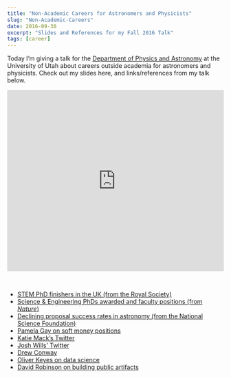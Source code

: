 ```yaml
---
title: "Non-Academic Careers for Astronomers and Physicists"
slug: "Non-Academic-Careers"
date: 2016-09-30
excerpt: "Slides and References for my Fall 2016 Talk"
tags: [career]
---
```


Today I'm giving a talk for the [Department of Physics and Astronomy](https://www.physics.utah.edu/) at the University of Utah about careers outside academia for astronomers and physicists. Check out my slides here, and links/references from my talk below.


<!--html_preserve--><div><div style="left: 0px; width: 100%; height: 0px; position: relative; padding-bottom: 83.9419%;"><iframe src="https://speakerdeck.com/player/ad0aa99ee64943cb9fa2ac74e3bc7ef9" frameborder="0" allowfullscreen="true" webkitallowfullscreen="true" mozallowfullscreen="true" style="top: 0px; left: 0px; width: 100%; height: 100%; position: absolute;"></iframe></div></div>

<br><!--/html_preserve-->

- [STEM PhD finishers in the UK (from the Royal Society)](https://royalsociety.org/~/media/Royal_Society_Content/policy/publications/2010/4294970126.pdf)
- [Science & Engineering PhDs awarded and faculty positions (from *Nature*)](http://www.nature.com/nbt/journal/v31/n10/full/nbt.2706.html)
- [Declining proposal success rates in astronomy (from the National Science Foundation)](http://arxiv.org/abs/1510.01647)
- [Pamela Gay on soft money positions](http://www.starstryder.com/2015/11/12/dreaming-of-success-in-an-age-of-diminished-possibility/)
- [Katie Mack's Twitter](https://twitter.com/AstroKatie) 
- [Josh Wills' Twitter](https://twitter.com/josh_wills) 
- [Drew Conway](http://drewconway.com/zia/2013/3/26/the-data-science-venn-diagram) 
- [Oliver Keyes on data science](https://ironholds.org/blog/data-science-is-not-magical-unicorn-foo/)
- [David Robinson on building public artifacts](http://varianceexplained.org/r/year_data_scientist/)
